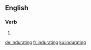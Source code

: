 ==English==

===Verb===
{{head|en|present participle}}

# {{present participle of|indurate|lang=en|nocat=1}}

[[de:indurating]]
[[fr:indurating]]
[[ku:indurating]]